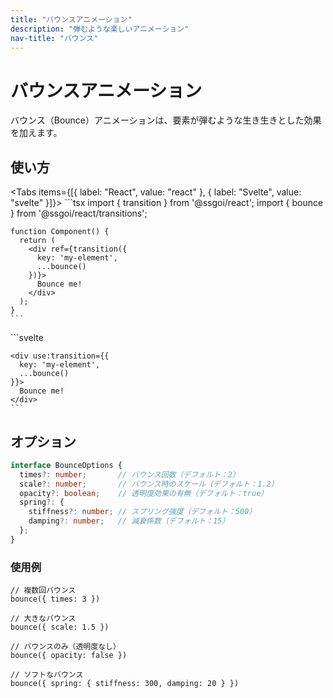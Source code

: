 ```yaml
---
title: "バウンスアニメーション"
description: "弾むような楽しいアニメーション"
nav-title: "バウンス"
---
```


# バウンスアニメーション

バウンス（Bounce）アニメーションは、要素が弾むような生き生きとした効果を加えます。

<TransitionDemo type="bounce" />

## 使い方

<Tabs items={[{ label: "React", value: "react" }, { label: "Svelte", value: "svelte" }]}>
  <TabPanel value="react">
    ```tsx
    import { transition } from '@ssgoi/react';
    import { bounce } from '@ssgoi/react/transitions';

    function Component() {
      return (
        <div ref={transition({
          key: 'my-element',
          ...bounce()
        })}>
          Bounce me!
        </div>
      );
    }
    ```
  </TabPanel>
  <TabPanel value="svelte">
    ```svelte
    <script>
      import { transition } from '@ssgoi/svelte';
      import { bounce } from '@ssgoi/svelte/transitions';
    </script>

    <div use:transition={{
      key: 'my-element',
      ...bounce()
    }}>
      Bounce me!
    </div>
    ```
  </TabPanel>
</Tabs>

## オプション

```typescript
interface BounceOptions {
  times?: number;       // バウンス回数（デフォルト：2）
  scale?: number;       // バウンス時のスケール（デフォルト：1.2）
  opacity?: boolean;    // 透明度効果の有無（デフォルト：true）
  spring?: {
    stiffness?: number; // スプリング強度（デフォルト：500）
    damping?: number;   // 減衰係数（デフォルト：15）
  };
}
```

### 使用例

```tsx
// 複数回バウンス
bounce({ times: 3 })

// 大きなバウンス
bounce({ scale: 1.5 })

// バウンスのみ（透明度なし）
bounce({ opacity: false })

// ソフトなバウンス
bounce({ spring: { stiffness: 300, damping: 20 } })
```